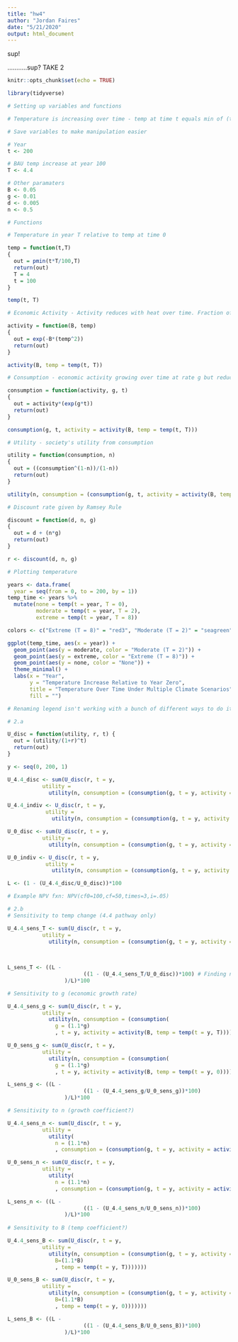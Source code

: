 ```yaml
---
title: "hw4"
author: "Jordan Faires"
date: "5/21/2020"
output: html_document
---
```


sup!

...........sup? TAKE 2 

```r
knitr::opts_chunk$set(echo = TRUE)
```

```r
library(tidyverse)
```

```r

# Setting up variables and functions

# Temperature is increasing over time - temp at time t equals min of (tT / 100, T). It rises until T = 100 and flattens out after that. If we know t and T, you can plug in to the equation. t = years from now, T = BAU temperature increase at year 100.

# Save variables to make manipulation easier

# Year
t <- 200

# BAU temp increase at year 100
T <- 4.4

# Other paramaters
B <- 0.05
g <- 0.01
d <- 0.005
n <- 0.5

# Functions 

# Temperature in year T relative to temp at time 0

temp = function(t,T)
{
  out = pmin(t*T/100,T)
  return(out)
  T = 4
  t = 100
}

temp(t, T)

# Economic Activity - Activity reduces with heat over time. Fraction of economic activity retained in a year if tempt is r(t):

activity = function(B, temp)
{
  out = exp(-B*(temp^2))
  return(out)
}

activity(B, temp = temp(t, T))

# Consumption - economic activity growing over time at rate g but reduced by K. total consumption at time t is: 

consumption = function(activity, g, t)
{
  out = activity*(exp(g*t))
  return(out)
}

consumption(g, t, activity = activity(B, temp = temp(t, T))) 

# Utility - society's utility from consumption 

utility = function(consumption, n)
{
  out = ((consumption^(1-n))/(1-n))
  return(out)
}

utility(n, consumption = (consumption(g, t, activity = activity(B, temp = temp(t, T)))))

# Discount rate given by Ramsey Rule 

discount = function(d, n, g)
{
  out = d + (n*g)
  return(out)
}

r <- discount(d, n, g)


```

```r

# Plotting temperature 

years <- data.frame(
  year = seq(from = 0, to = 200, by = 1))
temp_time <- years %>%
  mutate(none = temp(t = year, T = 0),
         moderate = temp(t = year, T = 2),
         extreme = temp(t = year, T = 8))

colors <- c("Extreme (T = 8)" = "red3", "Moderate (T = 2)" = "seagreen", "None" = "dodgerblue")

ggplot(temp_time, aes(x = year)) +
  geom_point(aes(y = moderate, color = "Moderate (T = 2)")) + 
  geom_point(aes(y = extreme, color = "Extreme (T = 8)")) +
  geom_point(aes(y = none, color = "None")) +
  theme_minimal() + 
  labs(x = "Year",
       y = "Temperature Increase Relative to Year Zero",
       title = "Temperature Over Time Under Multiple Climate Scenarios",
       fill = "") 

# Renaming legend isn't working with a bunch of different ways to do it - can maybe just remove 

```

```r
# 2.a

U_disc = function(utility, r, t) {
  out = (utility/(1+r)^t)
  return(out)
}

y <- seq(0, 200, 1)

U_4.4_disc <- sum(U_disc(r, t = y, 
           utility = 
             utility(n, consumption = (consumption(g, t = y, activity = activity(B, temp = temp(t = y, T)))))))

U_4.4_indiv <- U_disc(r, t = y, 
            utility = 
              utility(n, consumption = (consumption(g, t = y, activity = activity(B, temp = temp(t = y, T))))))

U_0_disc <- sum(U_disc(r, t = y, 
           utility = 
             utility(n, consumption = (consumption(g, t = y, activity = activity(B, temp = temp(t = y, 0)))))))

U_0_indiv <- U_disc(r, t = y, 
            utility = 
              utility(n, consumption = (consumption(g, t = y, activity = activity(B, temp = temp(t = y, 0))))))

L <- (1 - (U_4.4_disc/U_0_disc))*100

# Example NPV fxn: NPV(cf0=100,cf=50,times=3,i=.05)

# 2.b
# Sensitivity to temp change (4.4 pathway only)

U_4.4_sens_T <- sum(U_disc(r, t = y, 
           utility = 
             utility(n, consumption = (consumption(g, t = y, activity = activity(B, temp = temp(t = y, T = 
                                                                                                  (T*1.1)
                                                                                                )))))))

L_sens_T <- ((L - 
                        ((1 - (U_4.4_sens_T/U_0_disc))*100) # Finding new L w/ 10% change in T
                  )/L)*100

# Sensitivity to g (economic growth rate)

U_4.4_sens_g <- sum(U_disc(r, t = y, 
           utility = 
             utility(n, consumption = (consumption(
               g = (1.1*g)
               , t = y, activity = activity(B, temp = temp(t = y, T)))))))

U_0_sens_g <- sum(U_disc(r, t = y, 
           utility = 
             utility(n, consumption = (consumption(
               g = (1.1*g)
               , t = y, activity = activity(B, temp = temp(t = y, 0)))))))

L_sens_g <- ((L - 
                        ((1 - (U_4.4_sens_g/U_0_sens_g))*100)
                  )/L)*100

# Sensitivity to n (growth coefficient?)

U_4.4_sens_n <- sum(U_disc(r, t = y, 
           utility = 
             utility(
               n = (1.1*n)
               , consumption = (consumption(g, t = y, activity = activity(B, temp = temp(t = y, T)))))))

U_0_sens_n <- sum(U_disc(r, t = y, 
           utility = 
             utility(
               n = (1.1*n)
               , consumption = (consumption(g, t = y, activity = activity(B, temp = temp(t = y, 0)))))))

L_sens_n <- ((L - 
                        ((1 - (U_4.4_sens_n/U_0_sens_n))*100)
                  )/L)*100
  
# Sensitivity to B (temp coefficient?)

U_4.4_sens_B <- sum(U_disc(r, t = y, 
           utility = 
             utility(n, consumption = (consumption(g, t = y, activity = activity(
               B=(1.1*B)
               , temp = temp(t = y, T)))))))

U_0_sens_B <- sum(U_disc(r, t = y, 
           utility = 
             utility(n, consumption = (consumption(g, t = y, activity = activity(
               B=(1.1*B)
               , temp = temp(t = y, 0)))))))

L_sens_B <- ((L - 
                        ((1 - (U_4.4_sens_B/U_0_sens_B))*100)
                  )/L)*100


```

